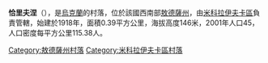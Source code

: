 {{Unreferenced|time=2020-09-13T07:06:47+00:00}}
{{coord|47|31|29|N|30|37|20|E|scale:30000|display=title}}

'''恰里夫涅'''（{{lang-uk|Чарівне}}），是[[烏克蘭|烏克蘭]]的村落，位於該國西南部[[敖德薩州|敖德薩州]]，由[[米科拉伊夫卡區|米科拉伊夫卡區]]負責管轄，始建於1918年，面積0.39平方公里，海拔高度146米，2001年人口45，人口密度每平方公里115.38人。

{{DEFAULTSORT:Чарівне}}
[[Category:敖德薩州村落|Category:敖德薩州村落]]
[[Category:米科拉伊夫卡區村落|Category:米科拉伊夫卡區村落]]


{{Odessa-geo-stub}}
